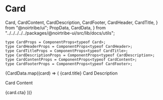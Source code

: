 # Card

  Card,
  CardContent,
  CardDescription,
  CardFooter,
  CardHeader,
  CardTitle,
} from "@noirtribe/ui";
  PropData,
  CardData,
} from "../../../../../packages/@noirtribe-ui/src/lib/docs/utils";

```tsx
type CardProps = ComponentProps<typeof Card>;
type CardHeaderProps = ComponentProps<typeof CardHeader>;
type CardTitleProps = ComponentProps<typeof CardTitle>;
type CardDescriptionProps = ComponentProps<typeof CardDescription>;
type CardContentProps = ComponentProps<typeof CardContent>;
type CardFooterProps = ComponentProps<typeof CardFooter>;
```

<div className="h-3/5">
  <DocsComponentLayout propInfo={PropData}>
    <div className="mt-12 grid grid-cols-1 sm:grid-cols-3 gap-4 place-content-evenly">
      {CardData.map((card) => (
        <Card key={card.title} backGroundColor={card.backGroundColor}>
          <CardHeader>
            <CardTitle titleColor={card.titleColor}>{card.title}</CardTitle>
            <CardDescription>Card Description</CardDescription>
          </CardHeader>
          <CardContent>
            <p>Card Content</p>
          </CardContent>
          <CardFooter href={card.href} className="hover:underline">
            {card.cta}
          </CardFooter>
        </Card>
      ))}
    </div>
  </DocsComponentLayout>
</div>
